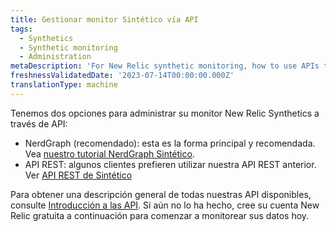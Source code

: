 ```yaml
---
title: Gestionar monitor Sintético vía API
tags:
  - Synthetics
  - Synthetic monitoring
  - Administration
metaDescription: 'For New Relic synthetic monitoring, how to use APIs to manage monitors.'
freshnessValidatedDate: '2023-07-14T00:00:00.000Z'
translationType: machine
---
```


Tenemos dos opciones para administrar su monitor New Relic Synthetics a través de API:

* NerdGraph (recomendado): esta es la forma principal y recomendada. Vea [nuestro tutorial NerdGraph Sintético](/docs/apis/nerdgraph/examples/nerdgraph-synthetics-tutorial).
* API REST: algunos clientes prefieren utilizar nuestra API REST anterior. Ver [API REST de Sintético](/docs/apis/synthetics-rest-api/monitor-examples/manage-synthetics-monitors-rest-api)

Para obtener una descripción general de todas nuestras API disponibles, consulte [Introducción a las API](/docs/apis/getting-started/introduction-new-relic-apis). Si aún no lo ha hecho, cree su cuenta New Relic gratuita a continuación para comenzar a monitorear sus datos hoy.

<InlineSignup/>